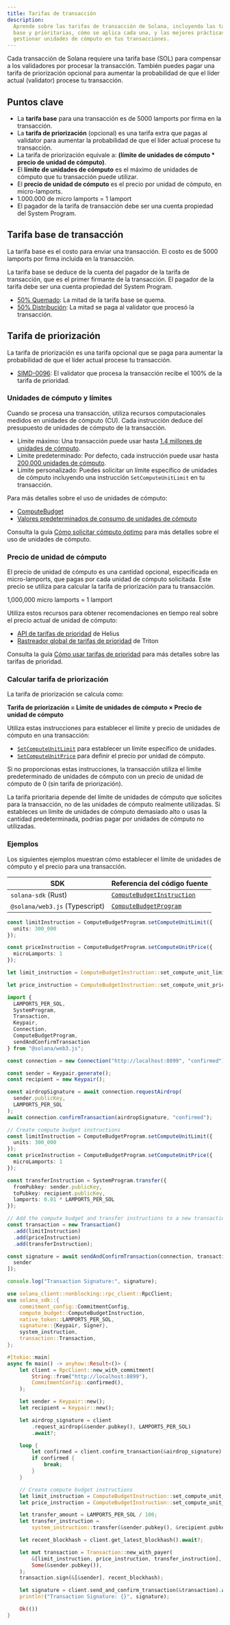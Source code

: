 ```yaml
---
title: Tarifas de transacción
description:
  Aprende sobre las tarifas de transacción de Solana, incluyendo las tarifas
  base y prioritarias, cómo se aplica cada una, y las mejores prácticas para
  gestionar unidades de cómputo en tus transacciones.
---
```


Cada transacción de Solana requiere una tarifa base (SOL) para compensar a los
validadores por procesar la transacción. También puedes pagar una tarifa de
priorización opcional para aumentar la probabilidad de que el líder actual
(validator) procese tu transacción.

## Puntos clave

- La **tarifa base** para una transacción es de 5000 lamports por firma en la
  transacción.
- La **tarifa de priorización** (opcional) es una tarifa extra que pagas al
  validator para aumentar la probabilidad de que el líder actual procese tu
  transacción.
- La tarifa de priorización equivale a: **(límite de unidades de cómputo \*
  precio de unidad de cómputo)**.
- El **límite de unidades de cómputo** es el máximo de unidades de cómputo que
  tu transacción puede utilizar.
- El **precio de unidad de cómputo** es el precio por unidad de cómputo, en
  micro-lamports.
- 1.000.000 de micro lamports = 1 lamport
- El pagador de la tarifa de transacción debe ser una cuenta propiedad del
  System Program.

## Tarifa base de transacción

La tarifa base es el costo para enviar una transacción. El costo es de 5000
lamports por firma incluida en la transacción.

La tarifa base se deduce de la cuenta del pagador de la tarifa de transacción,
que es el primer firmante de la transacción. El pagador de la tarifa debe ser
una cuenta propiedad del System Program.

- [50% Quemado](https://github.com/anza-xyz/agave/blob/v2.1.13/sdk/fee-calculator/src/lib.rs#L70):
  La mitad de la tarifa base se quema.
- [50% Distribución](https://github.com/anza-xyz/agave/blob/e621336acad4f5d6e5b860eaa1b074b01c99253c/runtime/src/bank/fee_distribution.rs#L58-L62):
  La mitad se paga al validator que procesó la transacción.

## Tarifa de priorización

La tarifa de priorización es una tarifa opcional que se paga para aumentar la
probabilidad de que el líder actual procese tu transacción.

- [SIMD-0096](https://github.com/solana-foundation/solana-improvement-documents/blob/main/proposals/0096-reward-collected-priority-fee-in-entirety.md):
  El validator que procesa la transacción recibe el 100% de la tarifa de
  prioridad.

### Unidades de cómputo y límites

Cuando se procesa una transacción, utiliza recursos computacionales medidos en
unidades de cómputo (CU). Cada instrucción deduce del presupuesto de unidades de
cómputo de la transacción.

- Límite máximo: Una transacción puede usar hasta
  [1.4 millones de unidades de cómputo](https://github.com/anza-xyz/agave/blob/v2.1.13/compute-budget/src/compute_budget_limits.rs#L14).
- Límite predeterminado: Por defecto, cada instrucción puede usar hasta
  [200,000 unidades de cómputo](https://github.com/anza-xyz/agave/blob/v2.1.13/compute-budget/src/compute_budget_limits.rs#L10).
- Límite personalizado: Puedes solicitar un límite específico de unidades de
  cómputo incluyendo una instrucción `SetComputeUnitLimit` en tu transacción.

Para más detalles sobre el uso de unidades de cómputo:

- [ComputeBudget](https://github.com/anza-xyz/agave/blob/v2.1.13/compute-budget/src/compute_budget.rs#L22-L130)
- [Valores predeterminados de consumo de unidades de cómputo](https://github.com/anza-xyz/agave/blob/v2.1.13/compute-budget/src/compute_budget.rs#L149-L197)

Consulta la guía
[Cómo solicitar cómputo óptimo](/developers/guides/advanced/how-to-request-optimal-compute)
para más detalles sobre el uso de unidades de cómputo.

### Precio de unidad de cómputo

El precio de unidad de cómputo es una cantidad opcional, especificada en
micro-lamports, que pagas por cada unidad de cómputo solicitada. Este precio se
utiliza para calcular la tarifa de priorización para tu transacción.

<Callout>1,000,000 micro lamports = 1 lamport</Callout>

Utiliza estos recursos para obtener recomendaciones en tiempo real sobre el
precio actual de unidad de cómputo:

- [API de tarifas de prioridad](https://docs.helius.dev/solana-apis/priority-fee-api)
  de Helius
- [Rastreador global de tarifas de prioridad](https://triton.one/solana-prioritization-fees/)
  de Triton

Consulta la guía
[Cómo usar tarifas de prioridad](/developers/guides/advanced/how-to-use-priority-fees)
para más detalles sobre las tarifas de prioridad.

### Calcular tarifa de priorización

La tarifa de priorización se calcula como:

**Tarifa de priorización = Límite de unidades de cómputo × Precio de unidad de
cómputo**

Utiliza estas instrucciones para establecer el límite y precio de unidades de
cómputo en una transacción:

- [`SetComputeUnitLimit`](https://github.com/anza-xyz/agave/blob/v2.1.13/sdk/src/compute_budget.rs#L42-L44)
  para establecer un límite específico de unidades.
- [`SetComputeUnitPrice`](https://github.com/anza-xyz/agave/blob/v2.1.13/sdk/src/compute_budget.rs#L48-L50)
  para definir el precio por unidad de cómputo.

<Callout>

Si no proporcionas estas instrucciones, la transacción utiliza el límite
predeterminado de unidades de cómputo con un precio de unidad de cómputo de 0
(sin tarifa de priorización).

La tarifa prioritaria depende del límite de unidades de cómputo que solicites
para la transacción, no de las unidades de cómputo realmente utilizadas. Si
estableces un límite de unidades de cómputo demasiado alto o usas la cantidad
predeterminada, podrías pagar por unidades de cómputo no utilizadas.

</Callout>

### Ejemplos

Los siguientes ejemplos muestran cómo establecer el límite de unidades de
cómputo y el precio para una transacción.

| SDK                            | Referencia del código fuente                                                                                                   |
| ------------------------------ | ------------------------------------------------------------------------------------------------------------------------------ |
| `solana-sdk` (Rust)            | [`ComputeBudgetInstruction`](https://github.com/anza-xyz/agave/blob/v2.1.13/sdk/src/compute_budget.rs#L17-L31)                 |
| `@solana/web3.js` (Typescript) | [`ComputeBudgetProgram`](https://github.com/solana-foundation/solana-web3.js/blob/v1.98.0/src/programs/compute-budget.ts#L218) |

<CodeTabs storage="compute-budget">

```ts !! title="Typescript"
const limitInstruction = ComputeBudgetProgram.setComputeUnitLimit({
  units: 300_000
});

const priceInstruction = ComputeBudgetProgram.setComputeUnitPrice({
  microLamports: 1
});
```

```rust !! title="Rust"
let limit_instruction = ComputeBudgetInstruction::set_compute_unit_limit(300_000);

let price_instruction = ComputeBudgetInstruction::set_compute_unit_price(1);
```

</CodeTabs>

<CodeTabs storage="compute-budget" flags="r">

```ts !! title="Typescript"
import {
  LAMPORTS_PER_SOL,
  SystemProgram,
  Transaction,
  Keypair,
  Connection,
  ComputeBudgetProgram,
  sendAndConfirmTransaction
} from "@solana/web3.js";

const connection = new Connection("http://localhost:8899", "confirmed");

const sender = Keypair.generate();
const recipient = new Keypair();

const airdropSignature = await connection.requestAirdrop(
  sender.publicKey,
  LAMPORTS_PER_SOL
);
await connection.confirmTransaction(airdropSignature, "confirmed");

// Create compute budget instructions
const limitInstruction = ComputeBudgetProgram.setComputeUnitLimit({
  units: 300_000
});
const priceInstruction = ComputeBudgetProgram.setComputeUnitPrice({
  microLamports: 1
});

const transferInstruction = SystemProgram.transfer({
  fromPubkey: sender.publicKey,
  toPubkey: recipient.publicKey,
  lamports: 0.01 * LAMPORTS_PER_SOL
});

// Add the compute budget and transfer instructions to a new transaction
const transaction = new Transaction()
  .add(limitInstruction)
  .add(priceInstruction)
  .add(transferInstruction);

const signature = await sendAndConfirmTransaction(connection, transaction, [
  sender
]);

console.log("Transaction Signature:", signature);
```

```rust !! title="Rust"
use solana_client::nonblocking::rpc_client::RpcClient;
use solana_sdk::{
    commitment_config::CommitmentConfig,
    compute_budget::ComputeBudgetInstruction,
    native_token::LAMPORTS_PER_SOL,
    signature::{Keypair, Signer},
    system_instruction,
    transaction::Transaction,
};

#[tokio::main]
async fn main() -> anyhow::Result<()> {
    let client = RpcClient::new_with_commitment(
        String::from("http://localhost:8899"),
        CommitmentConfig::confirmed(),
    );

    let sender = Keypair::new();
    let recipient = Keypair::new();

    let airdrop_signature = client
        .request_airdrop(&sender.pubkey(), LAMPORTS_PER_SOL)
        .await?;

    loop {
        let confirmed = client.confirm_transaction(&airdrop_signature).await?;
        if confirmed {
            break;
        }
    }

    // Create compute budget instructions
    let limit_instruction = ComputeBudgetInstruction::set_compute_unit_limit(300_000);
    let price_instruction = ComputeBudgetInstruction::set_compute_unit_price(1);

    let transfer_amount = LAMPORTS_PER_SOL / 100;
    let transfer_instruction =
        system_instruction::transfer(&sender.pubkey(), &recipient.pubkey(), transfer_amount);

    let recent_blockhash = client.get_latest_blockhash().await?;

    let mut transaction = Transaction::new_with_payer(
        &[limit_instruction, price_instruction, transfer_instruction],
        Some(&sender.pubkey()),
    );
    transaction.sign(&[&sender], recent_blockhash);

    let signature = client.send_and_confirm_transaction(&transaction).await?;
    println!("Transaction Signature: {}", signature);

    Ok(())
}
```

</CodeTabs>
